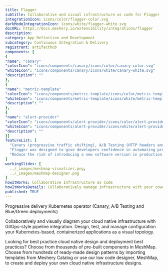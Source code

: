 ```yaml
---
title: Flagger
subtitle: Collaborative and visual infrastructure as code for Flagger
integrationIcon: icons/color/flagger-color.svg
darkModeIntegrationIcon: icons/white/flagger-white.svg
docURL: https://docs.meshery.io/extensibility/integrations/flagger
description: 
category: App Definition and Development
subcategory: Continuous Integration & Delivery
registrant: artifacthub
components: [
{
"name": "canary"
"colorIcon": "icons/components/canary/icons/color/canary-color.svg"
"whiteIcon": "icons/components/canary/icons/white/canary-white.svg"
"description": ""
},
{
"name": "metric-template"
"colorIcon": "icons/components/metric-template/icons/color/metric-template-color.svg"
"whiteIcon": "icons/components/metric-template/icons/white/metric-template-white.svg"
"description": ""
},
{
"name": "alert-provider"
"colorIcon": "icons/components/alert-provider/icons/color/alert-provider-color.svg"
"whiteIcon": "icons/components/alert-provider/icons/white/alert-provider-white.svg"
"description": ""
}]
featureList: [
  "Canary (progressive traffic shifting), A/B Testing (HTTP headers and cookies traffic routing), Blue/Green (traffic switching and mirroring)",
  "Flagger was designed to give developers confidence in automating production releases with progressive delivery techniques.",
  "Reduce the risk of introducing a new software version in production by gradually shifting traffic to the new version while measuring metrics like HTTP/gRPC request success rate and latency."
]
workingSlides: [
  ../_images/meshmap-visualizer.png,
  ../_images/meshmap-designer.png
]
howItWorks: Collaborative Infrastructure as Code
howItWorksDetails: Collaboratively manage infrastructure with your coworkers synchronously sharing the same designs.
published: TRUE
---
```

<p>
Progressive delivery Kubernetes operator (Canary, A/B Testing and Blue/Green deployments)
</p>
<p>
    Collaboratively and visually diagram your cloud native infrastructure with GitOps-style pipeline integration. Design, test, and manage configuration your Kubernetes-based, containerized applications as a visual topology.
</p>
<p>
    Looking for best practice cloud native design and deployment best practices? Choose from thousands of pre-built components in MeshMap. Choose from hundreds of ready-made design patterns by importing templates from Meshery Catalog or use our low code designer, MeshMap, to create and deploy your own cloud native infrastructure designs.
</p>
